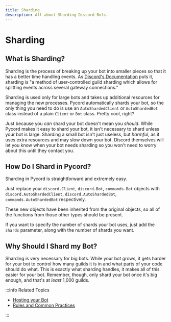 ```yaml
---
title: Sharding
description: All about Sharding Discord Bots.
---
```


# Sharding

## What is Sharding?

Sharding is the process of breaking up your bot into smaller pieces so that it has a better time handling
events. As [Discord's Documentation](https://discord.com/developers/docs/topics/gateway#sharding) puts
it, sharding is "a method of user-controlled guild sharding which allows for splitting events across
several gateway connections."

Sharding is used only for large bots and takes up additional resources for managing the new processes.
Pycord automatically shards your bot, so the only thing you need to do is use an `AutoShardedClient`
or `AutoShardedBot` class instead of a plain `Client` or `Bot` class. Pretty cool, right?

Just because you _can_ shard your bot doesn't mean you _should_. While Pycord makes it easy to shard
your bot, it isn't necessary to shard unless your bot is large. Sharding a small bot isn't
just useless, but _harmful_, as it uses extra resources and may slow down your bot. Discord
themselves will let you know when your bot needs sharding so you won't need to worry about this until they contact you.

## How Do I Shard in Pycord?

Sharding in Pycord is straightforward and extremely easy.

Just replace your `discord.Client`, `discord.Bot`, `commands.Bot` objects
with `discord.AutoShardedClient`, `discord.AutoShardedBot`, `commands.AutoShardedBot` respectively.

These new objects have been inherited from the original objects, so all of the functions from those other types should be present. 

If you want to specify the number of shards your bot uses,
just add the `shards` parameter, along with the number of shards you want.

## Why Should I Shard my Bot?

Sharding is very necessary for big bots. While your bot grows, it gets harder for your bot to control
how many guilds it is in and what parts of your code should do what. This is exactly what sharding
handles, it makes all of this easier for your bot. Remember, though, only shard your bot once it's
big enough, and that's at _least_ 1,000 guilds.

:::info Related Topics

- [Hosting your Bot](../Getting-Started/hosting-your-bot)
- [Rules and Common Practices](../Getting-Started/rules-and-common-practices)

:::
